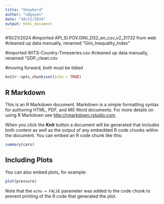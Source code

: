```yaml
---
title: "Shepherd"
author: "LNguyen"
date: "10/21/2024"
output: html_document
---
```


#10/21/2024
#imported API_SI.POV.GINI_DS2_en_csv_v2_31732 from web
#cleaned up data manually, renamed "Gini_Inequality_Index"

#imported WITS-Country-Timeseries.csv
#cleaned up data manually, renamed "GDP_clean.csv

#moving forward, both must be tidied



```r
knitr::opts_chunk$set(echo = TRUE)
```

## R Markdown

This is an R Markdown document. Markdown is a simple formatting syntax for authoring HTML, PDF, and MS Word documents. For more details on using R Markdown see <http://rmarkdown.rstudio.com>.

When you click the **Knit** button a document will be generated that includes both content as well as the output of any embedded R code chunks within the document. You can embed an R code chunk like this:

```r
summary(cars)
```

## Including Plots

You can also embed plots, for example:

```r
plot(pressure)
```

Note that the `echo = FALSE` parameter was added to the code chunk to prevent printing of the R code that generated the plot.

